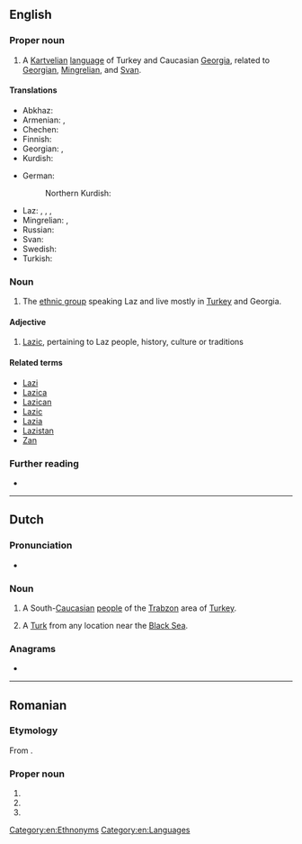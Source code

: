 {{also|laz|láz|läz|laž|Łaz|лаж}}

==English==
{{wikipedia|Laz language}}

===Proper noun===
{{en-proper noun}}

# A [[Kartvelian]] [[language]] of Turkey and Caucasian [[Georgia]], related to [[Georgian]], [[Mingrelian]], and [[Svan]].

====Translations====
{{trans-top|language}}
* Abkhaz: {{t-needed|ab}}
* Armenian: {{t+|hy|լազերեն}}, {{t+|hy|ճաներեն}}
* Chechen: {{t-needed|ce}}
* Finnish: {{t+|fi|lazi}}
* Georgian: {{t|ka|ლაზური}}, {{t|ka|ლაზური ენა}}
* Kurdish:
{{trans-mid}}
* German: {{t|de|Lasische Sprache|f}}
*: Northern Kurdish: {{t-needed|kmr}}
* Laz: {{t|lzz|ლაზური ნენა}}, {{t|lzz|ლაზური}}, {{t|lzz|Lazuri}}, {{t|lzz|Lazuri nena}}
* Mingrelian: {{t|xmf|ლაზური}}, {{t|xmf|ლაზური ნინა}}
* Russian: {{t+|ru|ла́зский|m}}
* Svan: {{t-needed|sva}}
* Swedish: {{t+|sv|laziska|c}}
* Turkish: {{t+|tr|Lazca}}
{{trans-bottom}}

===Noun===
{{en-plural noun}}

# The [[ethnic group]] speaking Laz and live mostly in [[Turkey]] and Georgia.

====Adjective====
{{en-adj|more}}

# [[Lazic]], pertaining to Laz people, history, culture or traditions

====Related terms====
* [[Lazi]]
* [[Lazica]]
* [[Lazican]]
* [[Lazic]]
* [[Lazia]]
* [[Lazistan]]
* [[Zan]]

===Further reading===
* {{ethnologue|code=lzz}}

[[Category:en:Ethnonyms]]
[[Category:en:Languages]]

----

==Dutch==

===Pronunciation===
* {{audio|nl|Nl-Laz.ogg|Audio}}

===Noun===
{{nl-noun|m|-|-}}

# A South-[[Caucasian]] [[w:Laz people|people]] of the [[w:Trabzon|Trabzon]] area of [[Turkey]].
# {{lb|nl|slang}} A [[Turk]] from any location near the [[Black Sea]].

===Anagrams===
* {{l|nl|zal}}

----

==Romanian==

===Etymology===
From {{m|ro|laz|t=recently cleared forest}}.

===Proper noun===
{{ro-proper noun|f}}

# {{place|ro|village|commune/Săsciori|county/Alba|c/Romania}}
# {{place|ro|village|commune/Vințu de Jos|county/Alba|c/Romania}}
# {{place|ro|village|commune/Dezna|county/Arad|c/Romania}}